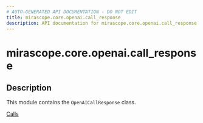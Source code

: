 ```yaml
---
# AUTO-GENERATED API DOCUMENTATION - DO NOT EDIT
title: mirascope.core.openai.call_response
description: API documentation for mirascope.core.openai.call_response
---
```


# mirascope.core.openai.call_response

<ApiType type="Module" />

## Description

This module contains the `OpenAICallResponse` class.

<Info title="Usage">

[Calls](/docs/mirascope/learn/calls#handling-responses)

</Info>


